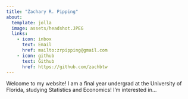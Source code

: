 ```yaml
---
title: "Zachary R. Pipping"
about:
  template: jolla
  image: assets/headshot.JPEG
  links:
    - icon: inbox
      text: Email
      href: mailto:zrpipping@gmail.com
    - icon: github
      text: Github
      href: https://github.com/zachbtw
---
```


Welcome to my website! I am a final year undergrad at the University of Florida, studying Statistics and Economics! I'm interested in...
